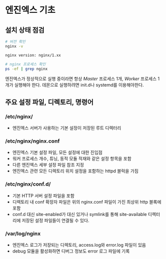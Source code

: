 # 엔진엑스 기초

## 설치 상태 점검
```bash
# 버전 확인
nginx -v

nginx version: nginx/1.xx

# nginx 프로세스 확인
ps -ef | grep nginx
```
엔진엑스가 정상적으로 실행 중이라면 항상 *Master* 프로세스 1개, *Worker* 프로세스 1개가 실행해야 한다. 데몬으로 실행하려면 init.d나 systemd를 이용해야한다.

## 주요 설정 파일, 디렉토리, 명령어

### /etc/nginx/
- 엔진엑스 서버가 사용하는 기본 설정이 저장된 루트 디렉터리

### /etc/nginx/nginx.conf
- 엔진엑스 기본 설정 파일, 모든 설정에 대한 진입점
- 워커 프로세스 개수, 튜닝, 동적 모듈 적재와 같은 설정 항목을 포함
- 다른 엔진엑스 세부 설정 파일 참조 지정
- 엔진엑스 관련 모든 디렉토리 위치 설정을 포함하는 httpd 블럭을 가짐

### /etc/nginx/conf.d/
- 기본 HTTP 서버 설정 파일을 포함
- 디렉토리 내 conf 확장자 파일은 위의 nginx.conf 파일이 가진 최상위 http 블록에 포함
- conf.d 대신 site-enabled가 대신 있거나 symlink를 통해 site-available 디렉터리에 저장된 설정 파일들이 연결될 수 있다.

### /var/log/nginx
- 엔진엑스 로그가 저장되는 디렉토리, access.log와 error.log 파일이 있음
- debug 모듈을 활성화하면 디버그 정보도 error 로그 파일에 기록

